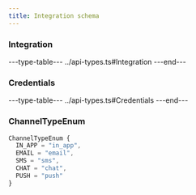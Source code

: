 ```yaml
---
title: Integration schema
---
```


### Integration

---type-table---
../api-types.ts#Integration
---end---

### Credentials

---type-table---
../api-types.ts#Credentials
---end---

### ChannelTypeEnum

```typescript
ChannelTypeEnum {
  IN_APP = "in_app",
  EMAIL = "email",
  SMS = "sms",
  CHAT = "chat",
  PUSH = "push"
}
```
